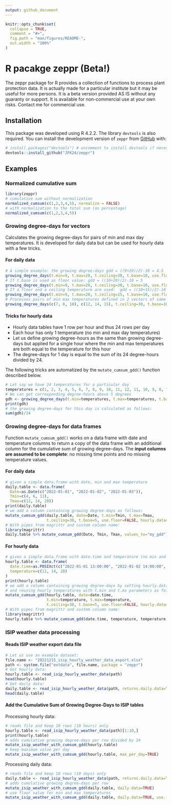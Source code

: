 ```yaml
---
output: github_document
---
```


<!-- README.md is generated from README.Rmd. Please edit that file -->

```r
knitr::opts_chunk$set(
  collapse = TRUE,
  comment = "#>",
  fig.path = "man/figures/README-",
  out.width = "100%"
)
```

# R pacakge zeppr (Beta!)

<!-- badges: start -->
<!-- badges: end -->

The zeppr package for R provides a collection of functions to process plant 
protection data. It is actually made for a particular institute but it may be 
useful for more persons. 
It is a beta version provided AS IS without any guaranty or support. 
It is available for non-commercial use at your own risks. 
Contact me for commercial use.


## Installation

This package was developed using R 4.2.2. 
The library `devtools` is also required. 
You can install the development version of `zeppr` 
from [GitHub](https://github.com/) with:

``` r
# install.packages("devtools") # uncomment to install devtools if necessary 
devtools::install_github("JFK24/zeppr")
```

## Examples

### Normalized cumulative sum

```r
library(zeppr)
# cumulative sum without normalization
normalized_cumsum(c(1,2,3,4,5), normalize = FALSE)
# with normalization to the total sum (as percentage)
normalized_cumsum(c(1,2,3,4,5))
```


### Growing degree-days for vectors

Calculates the growing degree-days for pairs of min and max day temperatures. 
It is developed for daily data but can be used for hourly data with a 
few tricks.

#### For daily data

```r
# A simple example: the growing degree-days gdd = ((9+20)/2)-10 = 4.5
growing_degree_days(t.min=9, t.max=20, t.ceiling=30, t.base=10, use.floor=FALSE)
# If t.base is used as floor value: gdd = ((10+20)/2)-10 = 5
growing_degree_days(t.min=9, t.max=20, t.ceiling=30, t.base=10, use.floor=TRUE)
# If a floor and a ceiling temperature are used:  gdd = ((10+15)/2)-10 = 2.5
growing_degree_days(t.min=9, t.max=20, t.ceiling=15, t.base=10, use.floor=TRUE)
# Processes pairs of min max temperatures defined in 2 vectors of same length
growing_degree_days(c(7, 8, 10), c(12, 14, 15), t.ceiling=30, t.base=10, use.floor=FALSE)
```


#### Tricks for hourly data

* Hourly data tables have 1 row per hour and thus 24 rows per day
* Each hour has only 1 temperature (no min and max day temperatures)
* Let us define growing degree-hours as the same than growing degree-days but 
applied for a single hour where the min and max temperatures are both equal to 
the temperature for this hour
* The degree-days for 1 day is equal to the sum of its 24 degree-hours 
  divided by 24. 

The following tricks are automatized by the `mutate_cumsum_gdd()` function 
described below.
  
```r
# Let say we have 24 temperatures for a particular day
temperatures = c(1, 2, 3, 4, 5, 6, 7, 8, 9, 10, 11, 12, 11, 10, 9, 8, 7, 6, 5, 4, 3, 2, 1, 0)
# We can get corresponding degree-hours above 5 degrees
gdh <- growing_degree_days(t.min=temperatures, t.max=temperatures, t.base=5)
print(gdh)
# the growing degree-days for this day is calculated as follows:
sum(gdh)/24
```


### Growing degree-days for data frames

Function `mutate_cumsum_gdd()` works on a data frame with date and temperature 
columns to return a copy of the data frame with an additional column for the 
cumulative sum of growing degree-days. 
The **input columns are assumed to be complete**:  no missing time points and no 
missing temperature values. 

#### For daily data

```r
# given a simple data.frame with date, min and max temperature
daily.table <- data.frame(
  Date=as.Date(c("2022-01-01", "2022-01-02", "2022-01-03")),
  Tmin=c(4, 6, 11),
  Tmax=c(12, 14, 20))
print(daily.table)
# we add a column containing growing degree-days as follows:
mutate_cumsum_gdd(daily.table, date=Date, t.min=Tmin, t.max=Tmax, 
                  t.ceiling=30, t.base=5, use.floor=FALSE, hourly.data=FALSE)
# With pipes from magrittr and custom column name:
library(magrittr)
daily.table %>% mutate_cumsum_gdd(Date, Tmin, Tmax, values_to="my_gdd")
```

#### For hourly data

```r
# given a simple data.frame with date.time and temperature (no min and max)
hourly.table <- data.frame(
  date.time=as.POSIXct(c("2022-01-01 13:00:00", "2022-01-02 14:00:00", "2022-01-03 15:00:00")),
  temperature=c(12, 14, 20)
)
print(hourly.table)
# we add a column containing growing degree-days by setting hourly.data to TRUE 
# and reusing hourly temperatures with t.min and t.mx parameters as follows:
mutate_cumsum_gdd(hourly.table, date=date.time, 
                  t.min=temperature, t.max=temperature, 
                  t.ceiling=30, t.base=5, use.floor=FALSE, hourly.data=TRUE)
# With pipes from magrittr and custom column name:
library(magrittr)
hourly.table %>% mutate_cumsum_gdd(date.time, temperature, temperature, hourly.data=TRUE, values_to="my_gdd")
```


### ISIP weather data processing

#### Reads ISIP weather export data file

```r
# Let us use an example dataset:
file.name <- "20221215_isip_hourly_weather_data_export.xlsx"
path <- system.file("extdata", file.name, package = "zeppr")
# Get hourly data:
hourly.table <- read_isip_hourly_weather_data(path)
head(hourly.table)
# Get daily data:
daily.table <- read_isip_hourly_weather_data(path, returns.daily.data=TRUE)
head(daily.table)
```


#### Add the Cumulative Sum of Growing Degree-Days to ISIP tables

Processing hourly data:

```r
# reads file and keep 10 rows (10 hours) only
hourly.table <- read_isip_hourly_weather_data(path)[1:10,]
print(hourly.table)
# adds cumulative growing degree-days per row divided by 24
mutate_isip_weather_with_cumsum_gdd(hourly.table)
# keep maximum value per day
mutate_isip_weather_with_cumsum_gdd(hourly.table, max_per_day=TRUE)
```

Processing daily data:

```r
# reads file and keep 10 rows (10 days) only
daily.table <- read_isip_hourly_weather_data(path, returns.daily.data=TRUE)[1:10,]
# adds cumulative growing degree-days per row
mutate_isip_weather_with_cumsum_gdd(daily.table, daily.data=TRUE)
# use floor value for min and max temperatures
mutate_isip_weather_with_cumsum_gdd(daily.table, daily.data=TRUE, use.floor=TRUE)
```

